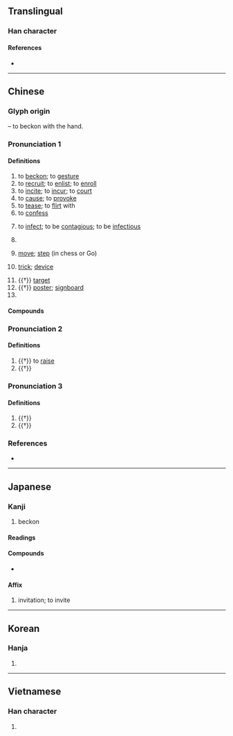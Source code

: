 {{character info}}
==Translingual==
{{stroke order|strokes=8}}

===Han character===
{{Han char|rn=64|rad=手|as=05|sn=8|four=57062|canj=QSHR|ids=⿰扌召}}

====References====
* {{Han ref|kx=0427.010|dkj=11968|dj=0775.050|hdz=31860.070|uh=62DB|ud=25307|bh=A9DB|bd=43483}}

----

==Chinese==
{{zh-forms}}

===Glyph origin===
{{Han etym}}
{{Han compound|手|alt1=扌|t1=hand|召|ls=psc|c1=s|c2=p}} – to beckon with the hand.

===Pronunciation 1===
{{zh-pron
|m=zhāo,er=y
|m_note=zhāor - “move, step; trick, device; poster, signboard”
|ma=zh-zhao.ogg
|c=ziu1
|h=pfs=chêu
|j=zau1
|md=ciĕu
|mn=qz,tw,xm,zz:chiau/qz,tw,xm,zz:chio
|mn_note=chiau - literary; chio - vernacular
|mn-t=zio1/ziê1/ziao1/ziou1
|mn-t_note=zio1/ziê1 - vernacular (ziê1 - Chaozhou); ziao1/ziou1 - literary (ziou1 - Chaozhou)
|w=
|mc=y
|oc=y
|cat=v,cls
}}

====Definitions====
{{zh-hanzi}}

# to [[beckon]]; to [[gesture]]
# to [[recruit]]; to [[enlist]]; to [[enroll]]
# to [[incite]]; to [[incur]]; to [[court]]
# to [[cause]]; to [[provoke]]
# to [[tease]]; to [[flirt]] with
# to [[confess]]
# {{lb|zh|dialectal}} to [[infect]]; to be [[contagious]]; to be [[infectious]]
# {{zh-alt-lb|著/着}} {{zh-classifier|[[move]]s or [[blow]]s (especially in martial arts)}}
# {{zh-alt-lb|著/着}} [[move]]; [[step]] (in chess or Go)
# {{zh-alt-lb|著/着}} {{lb|zh|figuratively}} [[trick]]; [[device]]
# {{†}} [[target]]
# {{†}} [[poster]]; [[signboard]]
# {{surname|zh}}

====Compounds====
{{zh-der|招呼|招牌|屈招|套招|惹禍招殃|屢出新招|不打自招|妙招|惹罪招愆|惹禍招災|惹災招禍|惹是招非|俛首自招|徵招|弓招|布招兒|惹事招非|屈打成招|多方招撫|大招寺|供招|從實招來|奇招|女招的|坐產招夫|大招|大學聯招|大事招搖|出招|多言招悔|市招|惹禍招愆|假招子|不招|招賢|招喚|招商店|打招|招眼|招待|拆招|招提|招降納順|招伏|招盤|招羅|招兒|招降|招牌菜|招頭|招收|招嫁|招惹|招安|招搖撞騙|玩花招|招子|打招呼|招災攬禍|招狀|招咎|招懷|招門納婿|招女婿|招贅|招生|招貼畫|招架|招納|招風攬火|接招|招募|招漢子|招聲|招引|招展|招集|招攬|招笑兒|招魂|招商局|招招|招票|招手|招護|招租|招聘|招呼站|招徠|招人物議|招撫|招招手|成招|招股|招是惹非|招兵|招生簡章|招蜂引蝶|招駙馬|招帖|招花惹草|招軍買馬|招數|招致|招出|招邀|招隱|樹大招風|招搖|招復|砸招牌|招亡納叛|招財利市|招待券|招事|招權納賂|狠招|招權納賄|招式|招軍|招風耳|招搖過市|招颭|招涼|招魂旛|招風惹雨|招標|招人|招紙|招說|招認|招貼|新招牌|招降納叛|招賢納士|招打|招瞪|招怨|招是攬非|比武招親|毒招|招財進寶|招對|樹高招風|招親|招文袋|招解|招權納賕|招災|招兵買馬|目挑心招|招賢下士|招諭|招承|招風|揚幡招魂|掛招牌|挖耳當招|招風惹草|招領|招考|招禍|招架不住|招待所|招供|絕招|買馬招軍|聯招會|花枝招展|虛晃一招|過招|鬼花招|高招|聯招|金字招牌|難以招架|翻招|花招百出|角招|花招|耍花招|花枝招颭|納士招賢|中招}}

===Pronunciation 2===
{{zh-pron
|m=qiáo
|cat=v
}}

====Definitions====
{{zh-hanzi}}

# {{†}} to [[raise]]
# {{†}} {{zh-used in|招木}}

===Pronunciation 3===
{{zh-pron
|m=sháo
|cat=n
}}

====Definitions====
{{zh-hanzi}}

# {{†}} {{zh-alt-form|韶|ancient music at the time of {{w|Emperor Shun}}}}
# {{†}} {{zh-used in|招搖|tr=sháoyáo}}

===References===
* {{thcwd|3983}}

{{zh-cat|Intermediate|Martial arts}}

----

==Japanese==

===Kanji===
{{ja-kanji|grade=5|rs=手05}}

# beckon

====Readings====
{{ja-readings
|goon=しょう
|kanon=しょう
|kun=まね-く, まねき
}}

====Compounds====
{{der-top|Compounds}}
* {{ja-r|招来|しょうらい}}
{{der-bottom}}

====Affix====
{{ja-kanjitab|しょう|yomi=o}}
{{ja-pos|affix|しょう}}
# invitation; to invite

----

==Korean==

===Hanja===
{{ko-hanja|hangeul=[[초]], [[교]]|eumhun=|rv=cho, gyo|mr=ch'o, kyo|y=cho, kyo}}

# {{rfdef|ko|sort=手05}}

----

==Vietnamese==

===Han character===
{{vi-readings|reading=chiêu, cheo, gieo, treo, chạo, chắp, chiu, giẹo, reo|rs=手05}}

# {{rfdef|vi}}